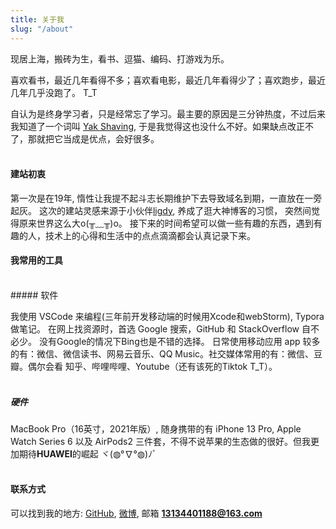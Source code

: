 ```yaml
---
title: 关于我
slug: "/about"
---
```


现居上海，搬砖为生，看书、逗猫、编码、打游戏为乐。

喜欢看书，最近几年看得不多；喜欢看电影，最近几年看得少了；喜欢跑步，最近几年几乎没跑了。 T_T

自认为是终身学习者，只是经常忘了学习。最主要的原因是三分钟热度，不过后来我知道了一个词叫 [Yak Shaving](https://antfu.me/posts/about-yak-shaving-zh), 于是我觉得这也没什么不好。如果缺点改正不了，那就把它当成是优点，会好很多。<br/><br/>

#### 建站初衷 
第一次是在19年, 惰性让我提不起斗志长期维护下去导致域名到期，一直放在一旁起灰。 这次的建站灵感来源于小伙伴[ligdy](https://ligdy.com), 养成了逛大神博客的习惯，
突然间觉得原来世界这么大o(╥﹏╥)o。
接下来的时间希望可以做一些有趣的东西，遇到有趣的人，技术上的心得和生活中的点点滴滴都会认真记录下来。
<br/>

#### 我常用的工具
<br/>
##### 软件

我使用 VSCode 来编程(三年前开发移动端的时候用Xcode和webStorm), Typora 做笔记。 在网上找资源时，首选 Google 搜索，GitHub 和 StackOverflow 自不必少。
没有Google的情况下Bing也是不错的选择。
日常使用移动应用 app 较多的有：微信、微信读书、网易云音乐、QQ Music。社交媒体常用的有：微信、豆瓣。偶尔会看 知乎、哔哩哔哩、Youtube（还有该死的Tiktok T_T）。<br/><br/>

##### 硬件
MacBook Pro（16英寸，2021年版）, 随身携带的有 iPhone 13 Pro, Apple Watch Series 6 以及 AirPods2 三件套，不得不说苹果的生态做的很好。但我更加期待**HUAWEI**的崛起 ヾ(◍°∇°◍)ﾉﾞ<br/><br/> 

#### 联系方式
可以找到我的地方: [GitHub](https://github.com/xizijian), [微博](https://m.weibo.cn/u/5480665762?uid=5480665762&luicode=10000011&lfid=2304135480665762_-_WEIBO_SECOND_PROFILE_WEIBO), 邮箱 **13134401188@163.com**